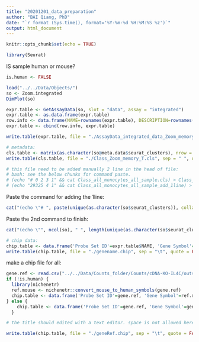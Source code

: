 ```yaml
---
title: "20201201_data_preparation"
author: "BAI Qiang, PhD"
date: "`r format (Sys.time(), format='%Y-%m-%d %H:%M:%S %z')`"
output: html_document
---
```


```r
knitr::opts_chunk$set(echo = TRUE)
```

```r
library(Seurat)
```

IS sample human or mouse? 
```r
is.human <- FALSE
```


```r
load("../../Data/Objects/")
so <- Zoom.integrated
DimPlot(so)
```

```r
expr.table <- GetAssayData(so, slot = "data", assay = "integrated")
expr.table <- as.data.frame(expr.table)
row.info <- data.frame(NAME=rownames(expr.table), DESCRIPTION=rownames(expr.table))
expr.table <- cbind(row.info, expr.table)

write.table(expr.table, file = "./AssayData_integrated_data_Zoom_memory_T.txt", sep = "\t", quote = FALSE, row.names = FALSE)

# metadata: 
cls.table <- matrix(as.character(so@meta.data$seurat_clusters), nrow = 1)
write.table(cls.table, file = "./Class_Zoom_memory_T.cls", sep = " ", quote = FALSE, col.names = FALSE, row.names = FALSE) # pay attention to the row.names=FALSE, or it will add row 1 to the head. 

# this file need to be added manually 2 line in the head of file: 
# bash: see the below chunks for command paste.
# (echo "# 0 2 3 1" && cat Class_all_monocytes_all_sample.cls) > Class_all_monocytes_all_sample_add_1line
# (echo "29325 4 1" && cat Class_all_monocytes_all_sample_add_1line) > Class_all_monocytes_all_sample_with_header.cls
```

Paste the command for adding the 1line: 
```r
cat("(echo \"# ", paste(unique(as.character(so$seurat_clusters)), collapse = " "), "\" && cat Class_Zoom_memory_T.cls) > Class_Zoom_memory_T_add_1line", sep = "")
```

Paste the 2nd command to finish: 
```r
cat("(echo \"", ncol(so), " ", length(unique(as.character(so$seurat_clusters))), " 1\" && cat Class_Zoom_memory_T_add_1line) > Class_Zoom_memory_T_with_header.cls", sep = "")
```



```r

# chip data: 
chip.table <- data.frame('Probe Set ID'=expr.table$NAME, 'Gene Symbol'=expr.table$NAME, 'Gene Title'=expr.table$NAME) # the title should edited with a text editor. space is not allowed here and will be converted to point. 
write.table(chip.table, file = "./genename.chip", sep = "\t", quote = FALSE, row.names = FALSE)

```


make a chip file for all: 
```r
gene.ref <- read.csv("../../Data/Counts_folder/Counts/cDNA-KO-IL4C/outs/filtered_feature_bc_matrix/features.tsv.gz", sep = "\t", header = FALSE, as.is = TRUE)[ , 2]
if (!is.human) { 
  library(nichenetr)
  ref.mouse <- nichenetr::convert_mouse_to_human_symbols(gene.ref)
  chip.table <- data.frame('Probe Set ID'=gene.ref, 'Gene Symbol'=ref.mouse, 'Gene Title'=gene.ref) 
} else {
    chip.table <- data.frame('Probe Set ID'=gene.ref, 'Gene Symbol'=gene.ref, 'Gene Title'=gene.ref) 
  }

# the title should edited with a text editor. space is not allowed here and will be converted to point. 

write.table(chip.table, file = "./geneRef.chip", sep = "\t", quote = FALSE, row.names = FALSE)
```

